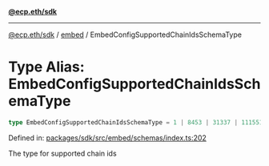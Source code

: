 [**@ecp.eth/sdk**](../../index.mdx)

***

[@ecp.eth/sdk](/sdk-reference/index.mdx) / [embed](/sdk-reference/embed/index.mdx) / EmbedConfigSupportedChainIdsSchemaType

# Type Alias: EmbedConfigSupportedChainIdsSchemaType

```ts
type EmbedConfigSupportedChainIdsSchemaType = 1 | 8453 | 31337 | 11155111;
```

Defined in: [packages/sdk/src/embed/schemas/index.ts:202](https://github.com/ecp-eth/comments-monorepo/blob/main/packages/sdk/src/embed/schemas/index.ts#L202)

The type for supported chain ids
